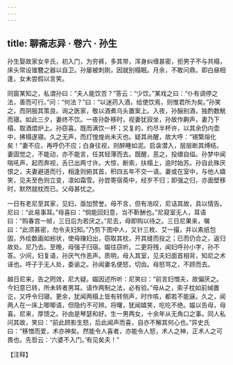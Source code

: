 ```yaml
---
---
---
```

title: 聊斋志异 · 卷六 · 孙生
---

孙生娶故家女辛氏，初入门，为穷裤，多其带，浑身纠缠甚密，拒男子不与共榻，床头常设锥簪之器以自卫。孙屡被刺剟，因就别榻眠。月余，不敢问鼎。即白昼相逢，女未尝假以言笑。

同窗某知之，私谓孙曰：“夫人能饮否？”答云：“少饮。”某戏之曰：“仆有调停之法，善而可行。”问：“何法？”曰：“以迷药入酒，给使饮焉，则惟君所为矣。”孙笑之，而阴服其策良。询之医家，敬以酒煮乌头置案上。入夜，孙酾别酒，独酌数觥而寝。如此三夕，妻终不饮。一夜孙卧移时，视妻犹寂坐，孙故作齁声，妻乃下榻，取酒煨炉上。孙窃喜。既而满饮一杯；又复的，约尽半杯许，以其余仍内壶中，拂榻遂寝。久之无声，而灯惶煌尚未灭也。疑其尚醒，故大呼：“锡檠熔化矣！”妻不应，再呼仍不应；白身往视，则醉睡如泥。启衾潜入，层层断其缚结。妻固觉之，不能动，亦不能言，任其轻薄而去。既醒，恶之，投缳自缢。孙梦中闻喘吼声，起而奔视，舌已出两寸许。大惊，断索，扶榻上，逾时始苏。孙自此殊厌恨之，夫妻避道而行，相逢则俯其首，积四五年不交一语。妻或在室中，与他人嬉笑，见夫至色则立变，凛如霜雪。孙尝寄宿斋中，经岁不归；即强之归，亦面壁移时，默然就枕而已。父母甚忧之。

一日有老尼至其家，见妇，亟加赞誉。母不言，但有浩叹，尼诘其故，具以情告。尼曰：“此易事耳。”母喜曰：“倘能回妇意，当不靳酬也。”尼窥室无人，耳语曰：“购春宫一帧，三日后为若厌之。”尼去，母即购以待之。三日尼果来，嘱曰：“此须甚密，勿令夫妇知。”乃剪下图中人，又针三枚、艾一撮，并以素纸包固，外绘数画如蚓状，使母赚妇出，窃取其枕，开其缝而投之；已而仍合之，返归故处。尼乃去。至晚，母强子归宿。媪往窃听。二更将残，闻妇呼孙小字，孙不答。少间，妇复语，孙厌气作恶声。质明，母入其室，见夫妇面首相背，知尼之术诬也。呼子于无人处，委谕之。孙闻妻名便怒，切齿。母怒骂之，不顾而去。

越日尼来，告之罔效，尼大疑。媪因述所听：尼笑曰：“前言妇憎夫，故偏厌之。今妇意已转，所未转者男耳。请作两制之法，必有验。”母从之，索子枕如前缄置讫，又呼令归寝。更余，犹闻两榻上皆有转侧声，时作咳，都若不能寐。久之，闻两人在一床上唧唧语，但隐约不可辨。将曙，犹闻嬉笑，吃吃不绝。媪以告母，母喜。尼来，厚馈之。孙由是琴瑟和好。生一男两女，十余年从无角口之事。同人私问其故，笑曰：“前此顾影生怒，后此闻声而喜，自亦不解其何心也。”异史氏曰：“移憎而爱，术亦神矣。然能令人喜者，亦能令人怒，术人之神，正术人之可畏也。先哲云：‘六婆不入门。’有见矣夫！”

【注释】

